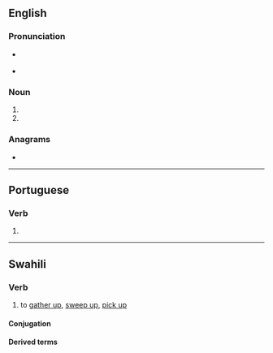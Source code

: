==English==

===Pronunciation===
* {{a|RP}} {{IPA|en|/zəʊ.ə/}}
* {{a|GenAm}} {{IPA|en|/zoʊ.ə/}}

===Noun===
{{head|en|noun form}}

# {{plural of|en|zoon}}
# {{plural of|en|zoön}}

===Anagrams===
* {{anagrams|en|a=aoz|AZO|azo|azo-}}

----

==Portuguese==

===Verb===
{{head|pt|verb form}}

# {{pt-verb-form-of|zoar}}

----

==Swahili==

===Verb===
{{sw-verb}}

# to [[gather up]], [[sweep up]], [[pick up]]

====Conjugation====
{{sw-conj}}

====Derived terms====
{{sw-der|pass|appl|stat}}